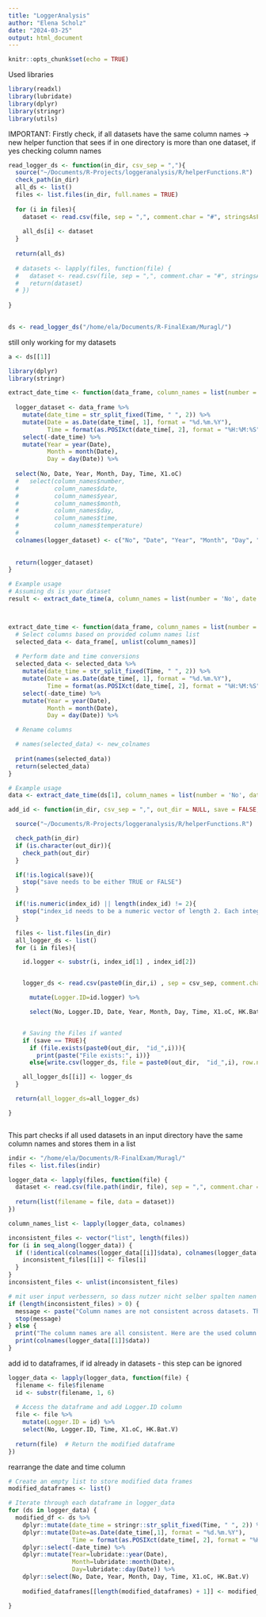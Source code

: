 ```yaml
---
title: "LoggerAnalysis"
author: "Elena Scholz"
date: "2024-03-25"
output: html_document
---
```


```r
knitr::opts_chunk$set(echo = TRUE)
```

Used libraries
```r
library(readxl)
library(lubridate)
library(dplyr)
library(stringr)
library(utils)
```
IMPORTANT: Firstly check, if all datasets have the same column names
-> new helper function that sees if in one directory is more than one dataset, if yes checking column names 

```r
read_logger_ds <- function(in_dir, csv_sep = ","){
  source("~/Documents/R-Projects/loggeranalysis/R/helperFunctions.R")
  check_path(in_dir)
  all_ds <- list()
  files <- list.files(in_dir, full.names = TRUE)
  
  for (i in files){
    dataset <- read.csv(file, sep = ",", comment.char = "#", stringsAsFactors = FALSE)
    
    all_ds[i] <- dataset
  }
  
  return(all_ds)
   
  # datasets <- lapply(files, function(file) {
  #   dataset <- read.csv(file, sep = ",", comment.char = "#", stringsAsFactors = FALSE)
  #   return(dataset)
  # })
  
}
  

ds <- read_logger_ds("/home/ela/Documents/R-FinalExam/Muragl/")


```


still only working for my datasets
```r

a <- ds[[1]]

library(dplyr)
library(stringr)

extract_date_time <- function(data_frame, column_names = list(number = 'No', date = "Date", year = "Year", month = "Month", time = "Time", temperature = "Temp_Celsius")) {
  
  logger_dataset <- data_frame %>%
    mutate(date_time = str_split_fixed(Time, " ", 2)) %>%
    mutate(Date = as.Date(date_time[, 1], format = "%d.%m.%Y"),
           Time = format(as.POSIXct(date_time[, 2], format = "%H:%M:%S"), format = "%H:%M:%S")) %>%
    select(-date_time) %>%
    mutate(Year = year(Date),
           Month = month(Date),
           Day = day(Date)) %>%
  
  select(No, Date, Year, Month, Day, Time, X1.oC)  
  #   select(column_names$number, 
  #          column_names$date, 
  #          column_names$year, 
  #          column_names$month, 
  #          column_names$day, 
  #          column_names$time,
  #          column_names$temperature)
  # 
  colnames(logger_dataset) <- c("No", "Date", "Year", "Month", "Day", "Time", "Temperature_oC")
  
  
  return(logger_dataset)
}

# Example usage
# Assuming ds is your dataset
result <- extract_date_time(a, column_names = list(number = 'No', date = "Date", year = "Year", month = "Month", time = "Time", temperature = "X1.oC"))




```

```r
extract_date_time <- function(data_frame, column_names = list(number = 'No', date = "Date", year = "Year", month = "Month", time = "Time", temperature = "X1.oC")) {
  # Select columns based on provided column names list
  selected_data <- data_frame[, unlist(column_names)]
  
  # Perform date and time conversions
  selected_data <- selected_data %>%
    mutate(date_time = str_split_fixed(Time, " ", 2)) %>%
    mutate(Date = as.Date(date_time[, 1], format = "%d.%m.%Y"),
           Time = format(as.POSIXct(date_time[, 2], format = "%H:%M:%S"), format = "%H:%M:%S")) %>%
    select(-date_time) %>%
    mutate(Year = year(Date),
           Month = month(Date),
           Day = day(Date)) %>%

  # Rename columns

  # names(selected_data) <- new_colnames
  
  print(names(selected_data))
  return(selected_data)
}

# Example usage
data <- extract_date_time(ds[1], column_names = list(number = 'No', date = "Date", year = "Year", month = "Month", time = "Time", temperature = "X1.oC"))

```

```r

add_id <- function(in_dir, csv_sep = ",", out_dir = NULL, save = FALSE, index_id = c(0,6)){

  source("~/Documents/R-Projects/loggeranalysis/R/helperFunctions.R")

  check_path(in_dir)
  if (is.character(out_dir)){
    check_path(out_dir)
  }

  if(!is.logical(save)){
    stop("save needs to be either TRUE or FALSE")
  }

  if(!is.numeric(index_id) || length(index_id) != 2){
    stop("index_id needs to be a numeric vector of length 2. Each integer defines the start and end position of the Logger-ID in the filename")
  }

  files <- list.files(in_dir)
  all_logger_ds <- list()
  for (i in files){

    id.logger <- substr(i, index_id[1] , index_id[2])


    logger_ds <- read.csv(paste0(in_dir,i) , sep = csv_sep, comment.char = '#') %>%

      mutate(Logger.ID=id.logger) %>%

      select(No, Logger.ID, Date, Year, Month, Day, Time, X1.oC, HK.Bat.V)


    # Saving the Files if wanted
    if (save == TRUE){
      if (file.exists(paste0(out_dir,  "id_",i))){
        print(paste("File exists:", i))}
      else{write.csv(logger_ds, file = paste0(out_dir,  "id_",i), row.names = FALSE, sep = ",")}}

    all_logger_ds[[i]] <- logger_ds
  }

  return(all_logger_ds=all_logger_ds)

}



```


This part checks if all used datasets in an input directory have the same column names and stores them in a list
```r
indir <- "/home/ela/Documents/R-FinalExam/Muragl/"
files <- list.files(indir)

logger_data <- lapply(files, function(file) {
  dataset <- read.csv(file.path(indir, file), sep = ",", comment.char = "#")
  
  return(list(filename = file, data = dataset))
})

column_names_list <- lapply(logger_data, colnames)

inconsistent_files <- vector("list", length(files))
for (i in seq_along(logger_data)) {
  if (!identical(colnames(logger_data[[i]]$data), colnames(logger_data[[1]]$data))) {
    inconsistent_files[[i]] <- files[i]
  }
}
inconsistent_files <- unlist(inconsistent_files)

# mit user input verbessern, so dass nutzer nicht selber spalten namen ändern muss
if (length(inconsistent_files) > 0) {
  message <- paste("Column names are not consistent across datasets. The inconsistent files are:", paste(inconsistent_files, collapse = ", "))
  stop(message)
} else {
  print("The column names are all consistent. Here are the used column names:")
  print(colnames(logger_data[[1]]$data))
}


```

add id to dataframes, if id already in datasets - this step can be ignored
```r
logger_data <- lapply(logger_data, function(file) {
  filename <- file$filename
  id <- substr(filename, 1, 6)
  
  # Access the dataframe and add Logger.ID column
  file <- file %>%
    mutate(Logger.ID = id) %>%
    select(No, Logger.ID, Time, X1.oC, HK.Bat.V)
  
  return(file)  # Return the modified dataframe
})

```


rearrange the date and time column
```r
# Create an empty list to store modified data frames
modified_dataframes <- list()

# Iterate through each dataframe in logger_data
for (ds in logger_data) {
  modified_df <- ds %>%
    dplyr::mutate(date_time = stringr::str_split_fixed(Time, " ", 2)) %>% 
    dplyr::mutate(Date=as.Date(date_time[,1], format = "%d.%m.%Y"),
                  Time = format(as.POSIXct(date_time[, 2], format = "%H:%M:%S"), format = "%H:%M:%S")) %>%
    dplyr::select(-date_time) %>%
    dplyr::mutate(Year=lubridate::year(Date),
                  Month=lubridate::month(Date),
                  Day=lubridate::day(Date)) %>%
    dplyr::select(No, Date, Year, Month, Day, Time, X1.oC, HK.Bat.V)
  
    modified_dataframes[[length(modified_dataframes) + 1]] <- modified_df

}

```

